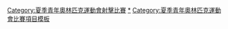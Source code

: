 {{Navbox
|name = 青年奧林匹克運動會射擊比賽
|title = 青年奧林匹克運動會射擊比賽
|listclass = hlist
|titlestyle = background:#BFD7FF;
|imageleft = [[File:Shooting pictogram.svg|50px]]
|imageleftstyle = width:60px; <!-- minimize width used by left image cell -->
|imagestyle = width:60px; <!-- same as imageleftstyle to center the list -->
|image = [[File:No image.svg|40px|link=]] <!-- empty right image to center the list -->
|list1 = 
* [[2010年夏季青年奧林匹克運動會射擊比賽|2010]]
* [[2014年夏季青年奧林匹克運動會射擊比賽|2014]]
* [[2018年夏季青年奧林匹克運動會射擊比賽|2018]]
|liststyle = font-size:100%;
|below =
|belowstyle = background:#BFD7FF;
}}<includeonly>[[Category:夏季青年奧林匹克運動會射擊比賽‎]]</includeonly><noinclude>
[[Category:夏季青年奧林匹克運動會射擊比賽|*‎]]
[[Category:夏季青年奧林匹克運動會比賽項目模板]]
</noinclude>